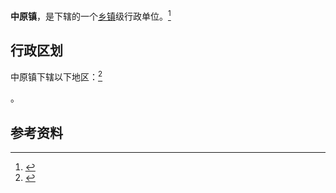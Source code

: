 {{中国乡级行政区|61/09/02/119/000}}

'''中原镇'''，是{{PRC admin/fullname|61/09/02/119/000|3}}下辖的一个[[乡镇|乡镇]]级行政单位。<ref>{{PRC admin/ref sgc|{{PRC admin/parent|61/09/02/119/000}}}}</ref>

== 行政区划 ==

中原镇下辖以下地区：<ref>{{PRC admin/ref sgc|61/09/02/119/000}}</ref>

{{PRC admin/children|61/09/02/119/000}}。

== 参考资料 ==

{{reflist}}

{{行政区划小作品}}
{{PRC admin/navcat|61/09/02/119/000}}